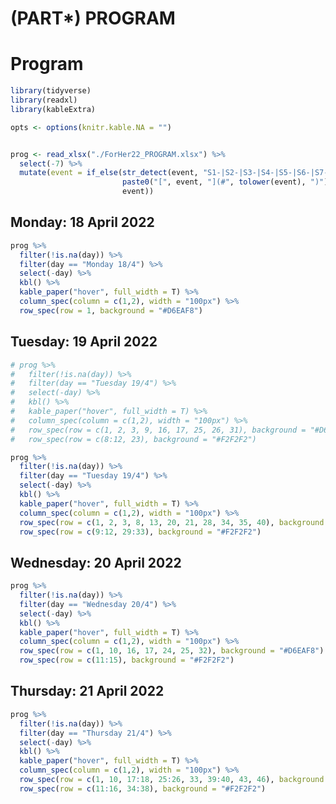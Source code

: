 # (PART\*) PROGRAM {-}

# Program {.unnumbered}


```r

library(tidyverse)
library(readxl)
library(kableExtra)

opts <- options(knitr.kable.NA = "")


prog <- read_xlsx("./ForHer22_PROGRAM.xlsx") %>%
  select(-7) %>%
  mutate(event = if_else(str_detect(event, "S1-|S2-|S3-|S4-|S5-|S6-|S7-"),
                         paste0("[", event, "](#", tolower(event), ")"),
                         event))

```

## Monday: 18 April 2022 {.unnumbered}


```r
prog %>% 
  filter(!is.na(day)) %>%
  filter(day == "Monday 18/4") %>% 
  select(-day) %>% 
  kbl() %>%
  kable_paper("hover", full_width = T) %>% 
  column_spec(column = c(1,2), width = "100px") %>% 
  row_spec(row = 1, background = "#D6EAF8")

```


## Tuesday: 19 April 2022 {.unnumbered}

```r
# prog %>% 
#   filter(!is.na(day)) %>%
#   filter(day == "Tuesday 19/4") %>% 
#   select(-day) %>% 
#   kbl() %>%
#   kable_paper("hover", full_width = T) %>% 
#   column_spec(column = c(1,2), width = "100px") %>% 
#   row_spec(row = c(1, 2, 3, 9, 16, 17, 25, 26, 31), background = "#D6EAF8") %>% 
#   row_spec(row = c(8:12, 23), background = "#F2F2F2")

prog %>%
  filter(!is.na(day)) %>%
  filter(day == "Tuesday 19/4") %>%
  select(-day) %>%
  kbl() %>%
  kable_paper("hover", full_width = T) %>%
  column_spec(column = c(1,2), width = "100px") %>%
  row_spec(row = c(1, 2, 3, 8, 13, 20, 21, 28, 34, 35, 40), background = "#D6EAF8") %>%
  row_spec(row = c(9:12, 29:33), background = "#F2F2F2")


```


## Wednesday: 20 April 2022 {.unnumbered}

```r
prog %>% 
  filter(!is.na(day)) %>%
  filter(day == "Wednesday 20/4") %>% 
  select(-day) %>% 
  kbl() %>%
  kable_paper("hover", full_width = T) %>% 
  column_spec(column = c(1,2), width = "100px") %>% 
  row_spec(row = c(1, 10, 16, 17, 24, 25, 32), background = "#D6EAF8") %>% 
  row_spec(row = c(11:15), background = "#F2F2F2")


```


## Thursday: 21 April 2022 {.unnumbered}

```r
prog %>% 
  filter(!is.na(day)) %>%
  filter(day == "Thursday 21/4") %>%
  select(-day) %>% 
  kbl() %>%
  kable_paper("hover", full_width = T) %>% 
  column_spec(column = c(1,2), width = "100px") %>% 
  row_spec(row = c(1, 10, 17:18, 25:26, 33, 39:40, 43, 46), background = "#D6EAF8") %>% 
  row_spec(row = c(11:16, 34:38), background = "#F2F2F2")


```

